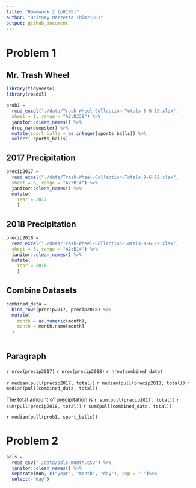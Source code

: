 ```yaml
---
title: "Homework 2 (p8105)"
author: "Britney Mazzetta (blm2156)"
output: github_document
---
```


# Problem 1

## Mr. Trash Wheel
```r
library(tidyverse)
library(readxl)

prob1 = 
  read_excel("./data/Trash-Wheel-Collection-Totals-8-6-19.xlsx", 
  sheet = 1, range = "A2:N338") %>%
  janitor::clean_names() %>%
  drop_na(dumpster) %>%
  mutate(sport_balls = as.integer(sports_balls)) %>%
  select(-sports_balls)

```

## 2017 Precipitation
```r
precip2017 = 
  read_excel("./data/Trash-Wheel-Collection-Totals-8-6-19.xlsx", 
  sheet = 6, range = "A2:B14") %>%
  janitor::clean_names() %>%
  mutate(
    Year = 2017
    )
```

## 2018 Precipitation
```r
precip2018 = 
  read_excel("./data/Trash-Wheel-Collection-Totals-8-6-19.xlsx", 
  sheet = 5, range = "A2:B14") %>%
  janitor::clean_names() %>%
  mutate(
    Year = 2018
    )
```

## Combine Datasets

```r
combined_data =
  bind_rows(precip2017, precip2018) %>%
  mutate(
    month = as.numeric(month),
    month = month.name[month]
  )
  
```

## Paragraph

`r nrow(precip2017)`
`r nrow(precip2018)`
`r nrow(combined_data)`

`r median(pull(precip2017, total))`
`r median(pull(precip2018, total))`
`r median(pull(combined_data, total))`

The total amount of precipitation is `r sum(pull(precip2017, total))`
`r sum(pull(precip2018, total))`
`r sum(pull(combined_data, total))`

`r median(pull(prob1, sport_balls))`

# Problem 2

```r
pols = 
  read_csv("./data/pols-month.csv") %>%
  janitor::clean_names() %>% 
  separate(mon, c("year", "month", "day"), sep = "-")%>%
  select(-"day")
```





